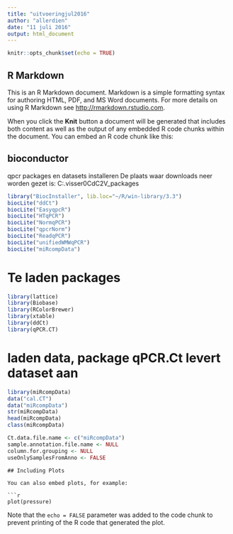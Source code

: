 ```yaml
---
title: "uitvoeringjul2016"
author: "allerdien"
date: "11 juli 2016"
output: html_document
---
```


```r
knitr::opts_chunk$set(echo = TRUE)
```

## R Markdown

This is an R Markdown document. Markdown is a simple formatting syntax for authoring HTML, PDF, and MS Word documents. For more details on using R Markdown see <http://rmarkdown.rstudio.com>.

When you click the **Knit** button a document will be generated that includes both content as well as the output of any embedded R code chunks within the document. You can embed an R code chunk like this:

## bioconductor
qpcr packages en datasets installeren
De plaats waar downloads neer worden gezet is: C:\Users\all.visser\AppData\Local\Temp\Rtmp0CdC2V\downloaded_packages

```r
library("BiocInstaller", lib.loc="~/R/win-library/3.3")
biocLite("ddCt")
biocLite("EasyqpcR")
biocLite("HTqPCR")
biocLite("NormqPCR")
biocLite("qpcrNorm")
biocLite("ReadqPCR")
biocLite("unifiedWMWqPCR")
biocLite("miRcompData")


```

# Te laden packages

```r
library(lattice)
library(Biobase)
library(RColorBrewer)
library(xtable)
library(ddCt)
library(qPCR.CT)
```

# laden data, package qPCR.Ct levert dataset aan
```r
library(miRcompData)
data("cal.CT")
data("miRcompData")
str(miRcompData)
head(miRcompData)
class(miRcompData)
```


```r
Ct.data.file.name <- c("miRcompData")
sample.annotation.file.name <- NULL
column.for.grouping <- NULL
useOnlySamplesFromAnno <- FALSE
```


```
## Including Plots

You can also embed plots, for example:

```r
plot(pressure)
```

Note that the `echo = FALSE` parameter was added to the code chunk to prevent printing of the R code that generated the plot.
